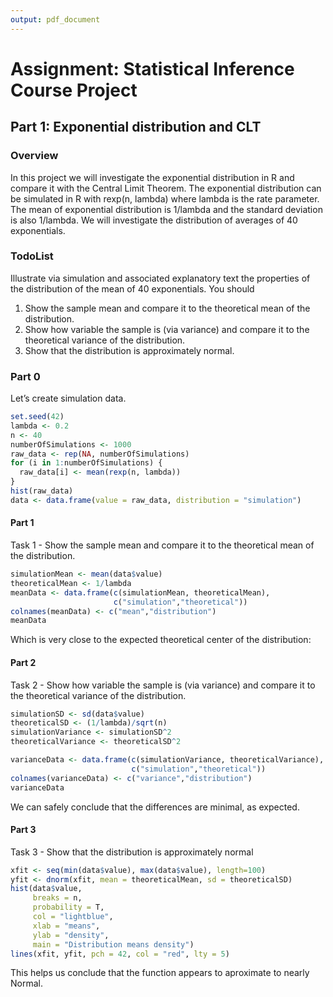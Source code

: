 ```yaml
---
output: pdf_document
---
```

Assignment: Statistical Inference Course Project
==========================================

## Part 1: Exponential distribution and CLT

### Overview  

In this project we will investigate the exponential distribution in R and compare it with the Central Limit Theorem. The exponential distribution can be simulated in R with rexp(n, lambda) where lambda is the rate parameter. The mean of exponential distribution is 1/lambda and the standard deviation is also 1/lambda. We will investigate the distribution of averages of 40 exponentials.

### TodoList

Illustrate via simulation and associated explanatory text the properties of the distribution of the mean of 40 exponentials. You should

1. Show the sample mean and compare it to the theoretical mean of the distribution.
2. Show how variable the sample is (via variance) and compare it to the theoretical variance of the distribution.
3. Show that the distribution is approximately normal.

### Part 0

Let's create simulation data.

```r
set.seed(42)
lambda <- 0.2
n <- 40
numberOfSimulations <- 1000
raw_data <- rep(NA, numberOfSimulations)
for (i in 1:numberOfSimulations) {
  raw_data[i] <- mean(rexp(n, lambda))
}
hist(raw_data)
data <- data.frame(value = raw_data, distribution = "simulation")
```

#### Part 1

Task 1 - Show the sample mean and compare it to the theoretical mean of the distribution.

```r
simulationMean <- mean(data$value)
theoreticalMean <- 1/lambda
meanData <- data.frame(c(simulationMean, theoreticalMean), 
                       c("simulation","theoretical"))
colnames(meanData) <- c("mean","distribution")
meanData
```  

Which is very close to the expected theoretical center of the distribution:



#### Part 2

Task 2 - Show how variable the sample is (via variance) and compare it to the theoretical variance of the distribution.

```r
simulationSD <- sd(data$value)
theoreticalSD <- (1/lambda)/sqrt(n)
simulationVariance <- simulationSD^2
theoreticalVariance <- theoreticalSD^2

varianceData <- data.frame(c(simulationVariance, theoreticalVariance), 
                           c("simulation","theoretical"))
colnames(varianceData) <- c("variance","distribution")
varianceData
```  

We can safely conclude that the differences are minimal, as expected.



#### Part 3

Task 3 - Show that the distribution is approximately normal

```r
xfit <- seq(min(data$value), max(data$value), length=100)
yfit <- dnorm(xfit, mean = theoreticalMean, sd = theoreticalSD)
hist(data$value, 
     breaks = n, 
     probability = T, 
     col = "lightblue", 
     xlab = "means", 
     ylab = "density", 
     main = "Distribution means density")
lines(xfit, yfit, pch = 42, col = "red", lty = 5)
```  

This helps us conclude that the function appears to aproximate to nearly Normal.
